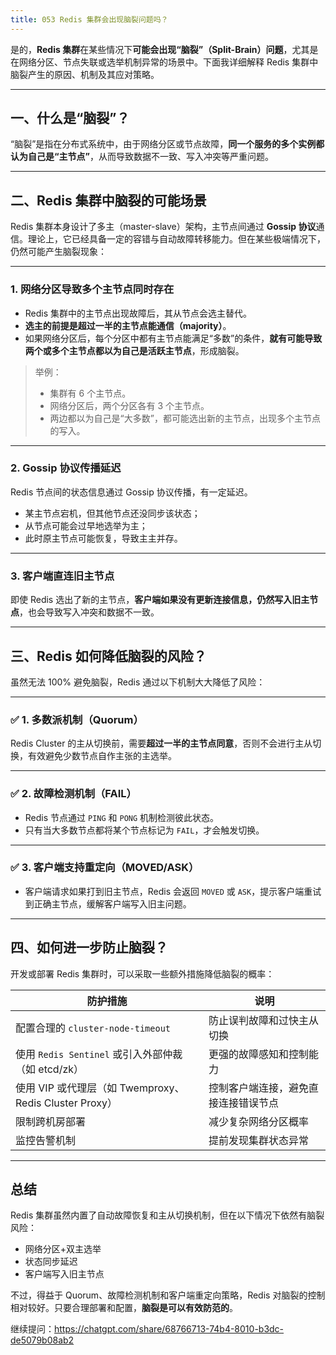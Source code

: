 ```yaml
---
title: 053 Redis 集群会出现脑裂问题吗？
---
```


是的，**Redis 集群**在某些情况下**可能会出现“脑裂”（Split-Brain）问题**，尤其是在网络分区、节点失联或选举机制异常的场景中。下面我详细解释 Redis 集群中脑裂产生的原因、机制及其应对策略。

---

## 一、什么是“脑裂”？

“脑裂”是指在分布式系统中，由于网络分区或节点故障，**同一个服务的多个实例都认为自己是“主节点”**，从而导致数据不一致、写入冲突等严重问题。

---

## 二、Redis 集群中脑裂的可能场景

Redis 集群本身设计了多主（master-slave）架构，主节点间通过 **Gossip 协议**通信。理论上，它已经具备一定的容错与自动故障转移能力。但在某些极端情况下，仍然可能产生脑裂现象：

---

### 1. **网络分区导致多个主节点同时存在**

* Redis 集群中的主节点出现故障后，其从节点会选主替代。
* **选主的前提是超过一半的主节点能通信（majority）**。
* 如果网络分区后，每个分区中都有主节点能满足“多数”的条件，**就有可能导致两个或多个主节点都以为自己是活跃主节点**，形成脑裂。

> 举例：
>
> * 集群有 6 个主节点。
> * 网络分区后，两个分区各有 3 个主节点。
> * 两边都以为自己是“大多数”，都可能选出新的主节点，出现多个主节点的写入。

---

### 2. **Gossip 协议传播延迟**

Redis 节点间的状态信息通过 Gossip 协议传播，有一定延迟。

* 某主节点宕机，但其他节点还没同步该状态；
* 从节点可能会过早地选举为主；
* 此时原主节点可能恢复，导致主主并存。

---

### 3. **客户端直连旧主节点**

即使 Redis 选出了新的主节点，**客户端如果没有更新连接信息，仍然写入旧主节点**，也会导致写入冲突和数据不一致。

---

## 三、Redis 如何降低脑裂的风险？

虽然无法 100% 避免脑裂，Redis 通过以下机制大大降低了风险：

---

### ✅ 1. **多数派机制（Quorum）**

Redis Cluster 的主从切换前，需要**超过一半的主节点同意**，否则不会进行主从切换，有效避免少数节点自作主张的主选举。

---

### ✅ 2. **故障检测机制（FAIL）**

* Redis 节点通过 `PING` 和 `PONG` 机制检测彼此状态。
* 只有当大多数节点都将某个节点标记为 `FAIL`，才会触发切换。

---

### ✅ 3. **客户端支持重定向（MOVED/ASK）**

* 客户端请求如果打到旧主节点，Redis 会返回 `MOVED` 或 `ASK`，提示客户端重试到正确主节点，缓解客户端写入旧主问题。

---

## 四、如何进一步防止脑裂？

开发或部署 Redis 集群时，可以采取一些额外措施降低脑裂的概率：

| 防护措施                                         | 说明                 |
| -------------------------------------------- | ------------------ |
| 配置合理的 `cluster-node-timeout`                 | 防止误判故障和过快主从切换      |
| 使用 `Redis Sentinel` 或引入外部仲裁（如 etcd/zk）       | 更强的故障感知和控制能力       |
| 使用 VIP 或代理层（如 Twemproxy、Redis Cluster Proxy） | 控制客户端连接，避免直接连接错误节点 |
| 限制跨机房部署                                      | 减少复杂网络分区概率         |
| 监控告警机制                                       | 提前发现集群状态异常         |

---

## 总结

Redis 集群虽然内置了自动故障恢复和主从切换机制，但在以下情况下依然有脑裂风险：

* 网络分区+双主选举
* 状态同步延迟
* 客户端写入旧主节点

不过，得益于 Quorum、故障检测机制和客户端重定向策略，Redis 对脑裂的控制相对较好。只要合理部署和配置，**脑裂是可以有效防范的**。

继续提问：https://chatgpt.com/share/68766713-74b4-8010-b3dc-de5079b08ab2
